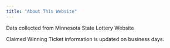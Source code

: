 ```yaml
---
title: "About This Website"
---
```


Data collected from Minnesota State Lottery Website

Claimed Winning Ticket information is updated on business days.

